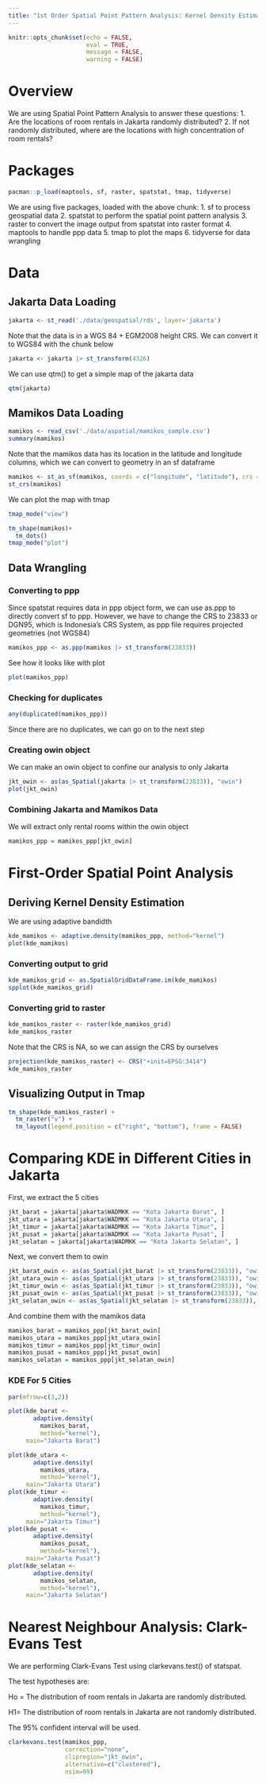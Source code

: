 ```yaml
---
title: "1st Order Spatial Point Pattern Analysis: Kernel Density Estimation"
---
```


```r
knitr::opts_chunk$set(echo = FALSE, 
                      eval = TRUE,
                      message = FALSE,
                      warning = FALSE)
```

# Overview

We are using Spatial Point Pattern Analysis to answer these questions:
1. Are the locations of room rentals in Jakarta randomly distributed?
2. If not randomly distributed, where are the locations with high concentration of room rentals?

# Packages

```r
pacman::p_load(maptools, sf, raster, spatstat, tmap, tidyverse)
```


We are using five packages, loaded with the above chunk:
1. sf to process geospatial data
2. spatstat to perform the spatial point pattern analysis
3. raster to convert the image output from spatstat into raster format
4. maptools to handle ppp data
5. tmap to plot the maps
6. tidyverse for data wrangling

# Data

## Jakarta Data Loading
```r
jakarta <- st_read('./data/geospatial/rds', layer='jakarta')
```
Note that the data is in a WGS 84 + EGM2008 height CRS. We can convert it to WGS84 with the chunk below

```r
jakarta <- jakarta |> st_transform(4326)
```

We can use qtm() to get a simple map of the jakarta data

```r
qtm(jakarta)
```
## Mamikos Data Loading

```r
mamikos <- read_csv('./data/aspatial/mamikos_sample.csv')
summary(mamikos)
```
Note that the mamikos data has its location in the latitude and longitude columns, which we can convert to geometry in an sf dataframe

```r
mamikos <- st_as_sf(mamikos, coords = c("longitude", "latitude"), crs = 4326)
st_crs(mamikos)
```
We can plot the map with tmap

```r
tmap_mode("view")

tm_shape(mamikos)+
  tm_dots()
tmap_mode("plot")
```


## Data Wrangling

### Converting to ppp

Since spatstat requires data in ppp object form, we can use as.ppp to directly convert sf to ppp. However, we have to change the CRS to 23833 or DGN95, which is Indonesia's CRS System, as ppp file requires projected geometries (not WGS84)

```r
mamikos_ppp <- as.ppp(mamikos |> st_transform(23833))
```

See how it looks like with plot
```r
plot(mamikos_ppp)
```

### Checking for duplicates


```r
any(duplicated(mamikos_ppp))
```
Since there are no duplicates, we can go on to the next step

### Creating owin object

We can make an owin object to confine our analysis to only Jakarta

```r
jkt_owin <- as(as_Spatial(jakarta |> st_transform(23833)), "owin")
plot(jkt_owin)
```
### Combining Jakarta and Mamikos Data

We will extract only rental rooms within the owin object

```r
mamikos_ppp = mamikos_ppp[jkt_owin]
```


# First-Order Spatial Point Analysis

## Deriving Kernel Density Estimation

We are using adaptive bandidth
```r
kde_mamikos <- adaptive.density(mamikos_ppp, method="kernel")
plot(kde_mamikos)
```

### Converting output to grid
```r
kde_mamikos_grid <- as.SpatialGridDataFrame.im(kde_mamikos)
spplot(kde_mamikos_grid)
```

### Converting grid to raster

```r
kde_mamikos_raster <- raster(kde_mamikos_grid)
kde_mamikos_raster
```

Note that the CRS is NA, so we can assign the CRS by ourselves

```r
projection(kde_mamikos_raster) <- CRS("+init=EPSG:3414")
kde_mamikos_raster
```
## Visualizing Output in Tmap

```r
tm_shape(kde_mamikos_raster) + 
  tm_raster("v") +
  tm_layout(legend.position = c("right", "bottom"), frame = FALSE)
```

# Comparing KDE in Different Cities in Jakarta

First, we extract the 5 cities
```r
jkt_barat = jakarta[jakarta$WADMKK == "Kota Jakarta Barat", ]
jkt_utara = jakarta[jakarta$WADMKK == "Kota Jakarta Utara", ]
jkt_timur = jakarta[jakarta$WADMKK == "Kota Jakarta Timur", ]
jkt_pusat = jakarta[jakarta$WADMKK == "Kota Jakarta Pusat", ]
jkt_selatan = jakarta[jakarta$WADMKK == "Kota Jakarta Selatan", ]
```

Next, we convert them to owin

```r
jkt_barat_owin <- as(as_Spatial(jkt_barat |> st_transform(23833)), "owin")
jkt_utara_owin <- as(as_Spatial(jkt_utara |> st_transform(23833)), "owin")
jkt_timur_owin <- as(as_Spatial(jkt_timur |> st_transform(23833)), "owin")
jkt_pusat_owin <- as(as_Spatial(jkt_pusat |> st_transform(23833)), "owin")
jkt_selatan_owin <- as(as_Spatial(jkt_selatan |> st_transform(23833)), "owin")
```

And combine them with the mamikos data

```r
mamikos_barat = mamikos_ppp[jkt_barat_owin]
mamikos_utara = mamikos_ppp[jkt_utara_owin]
mamikos_timur = mamikos_ppp[jkt_timur_owin]
mamikos_pusat = mamikos_ppp[jkt_pusat_owin]
mamikos_selatan = mamikos_ppp[jkt_selatan_owin]
```

### KDE For 5 Cities

```r
par(mfrow=c(3,2))

plot(kde_barat <- 
       adaptive.density(
         mamikos_barat, 
         method="kernel"), 
     main="Jakarta Barat")

plot(kde_utara <- 
       adaptive.density(
         mamikos_utara, 
         method="kernel"), 
     main="Jakarta Utara")
plot(kde_timur <- 
       adaptive.density(
         mamikos_timur, 
         method="kernel"), 
     main="Jakarta Timur")
plot(kde_pusat <- 
       adaptive.density(
         mamikos_pusat, 
         method="kernel"), 
     main="Jakarta Pusat")
plot(kde_selatan <- 
       adaptive.density(
         mamikos_selatan, 
         method="kernel"), 
     main="Jakarta Selatan")
```

# Nearest Neighbour Analysis: Clark-Evans Test

We are performing Clark-Evans Test using clarkevans.test() of statspat.

The test hypotheses are:

Ho = The distribution of room rentals in Jakarta are randomly distributed.

H1= The distribution of room rentals in Jakarta are not randomly distributed.

The 95% confident interval will be used.

```r
clarkevans.test(mamikos_ppp,
                correction="none",
                clipregion="jkt_owin",
                alternative=c("clustered"),
                nsim=99)
```

